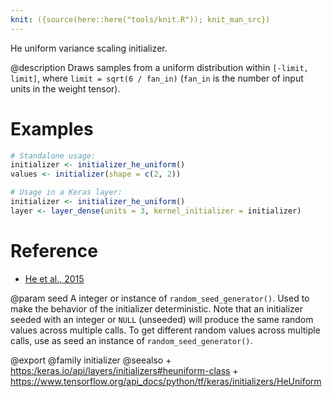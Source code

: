 ```yaml
---
knit: ({source(here::here("tools/knit.R")); knit_man_src})
---
```

He uniform variance scaling initializer.

@description
Draws samples from a uniform distribution within `[-limit, limit]`, where
`limit = sqrt(6 / fan_in)` (`fan_in` is the number of input units in the
weight tensor).

# Examples
```r
# Standalone usage:
initializer <- initializer_he_uniform()
values <- initializer(shape = c(2, 2))
```

```r
# Usage in a Keras layer:
initializer <- initializer_he_uniform()
layer <- layer_dense(units = 3, kernel_initializer = initializer)
```

# Reference
- [He et al., 2015](https://arxiv.org/abs/1502.01852)

@param seed
A integer or instance of
`random_seed_generator()`.
Used to make the behavior of the initializer
deterministic. Note that an initializer seeded with an integer
or `NULL` (unseeded) will produce the same random values
across multiple calls. To get different random values
across multiple calls, use as seed an instance
of `random_seed_generator()`.

@export
@family initializer
@seealso
+ <https:/keras.io/api/layers/initializers#heuniform-class>
+ <https://www.tensorflow.org/api_docs/python/tf/keras/initializers/HeUniform>
